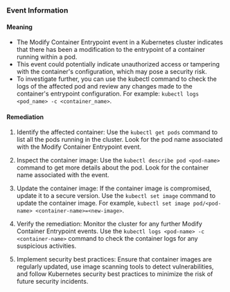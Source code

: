 
### Event Information

#### Meaning

- The Modify Container Entrypoint event in a Kubernetes cluster indicates that there has been a modification to the entrypoint of a container running within a pod.
- This event could potentially indicate unauthorized access or tampering with the container's configuration, which may pose a security risk.
- To investigate further, you can use the kubectl command to check the logs of the affected pod and review any changes made to the container's entrypoint configuration. For example: `kubectl logs <pod_name> -c <container_name>`.

#### Remediation

1. Identify the affected container: Use the `kubectl get pods` command to list all the pods running in the cluster. Look for the pod name associated with the Modify Container Entrypoint event. 

2. Inspect the container image: Use the `kubectl describe pod <pod-name>` command to get more details about the pod. Look for the container name associated with the event. 

3. Update the container image: If the container image is compromised, update it to a secure version. Use the `kubectl set image` command to update the container image. For example, `kubectl set image pod/<pod-name> <container-name>=<new-image>`.

4. Verify the remediation: Monitor the cluster for any further Modify Container Entrypoint events. Use the `kubectl logs <pod-name> -c <container-name>` command to check the container logs for any suspicious activities. 

5. Implement security best practices: Ensure that container images are regularly updated, use image scanning tools to detect vulnerabilities, and follow Kubernetes security best practices to minimize the risk of future security incidents.

